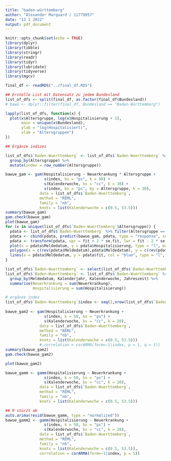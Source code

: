 ```yaml
---
title: "baden-württemberg"
author: "Alexander Marquard / 11779957"
date: "13 1 2022"
output: pdf_document
---
```


```r
knitr::opts_chunk$set(echo = TRUE)
library(dplyr)
library(tibble)
library(stringr)
library(readr)
library(tidyr)
library(lubridate)
library(tidyverse)
library(mgcv)
```

```r
final_df <- readRDS("../final_df.RDS")

## Erstelle List mit Datensatz zu jedem Bundesland
list_of_dfs <- split(final_df, as.factor(final_df$Bundesland))
# bawü <- dplyr::filter(final_df, Bundesland == "Baden-Württemberg")
```

```r
lapply(list_of_dfs, function(x) {
  plot(x$Altersgruppe, log(x$Hospitalisierung + 1), 
       main = unique(x$Bundesland),
       ylab = "log(Hospitalisiert)",
       xlab = "Altersgruppen")
})
```

```r
## Ergänze indizes

list_of_dfs$`Baden-Wuerttemberg` <- list_of_dfs$`Baden-Wuerttemberg` %>%
  group_by(Altersgruppe) %>%
  mutate(index = row_number(Altersgruppe))

bawue_gam <- gam(Hospitalisierung ~ Neuerkrankung * Altersgruppe +
                 s(index, bs = "ps", k = 90) + 
                 s(Kalenderwoche, bs = "cc", k = 30) +
                 s(index, bs = "ps", by = Altersgruppe, k = 30),
               data = list_of_dfs$`Baden-Wuerttemberg`,
               method = "REML",
               family = "nb",
               knots = list(Kalenderwoche = c(0.5, 53.5)))
summary(bawue_gam)
gam.check(bawue_gam)
plot(bawue_gam)
for (x in unique(list_of_dfs$`Baden-Wuerttemberg`$Altersgruppe)) {
  pdata <- list_of_dfs$`Baden-Wuerttemberg` %>% filter(Altersgruppe == x)
  pdata <- cbind(pdata, predict(bawue_gam, pdata, type = "response", se = T))
  pdata <- transform(pdata, upr = fit + 2 * se.fit, lwr = fit - 2 * se.fit)
  plot(x = pdata$Meldedatum, y = pdata$Hospitalisierung, type = "l", main = x)
  polygon(x = c(rev(pdata$Meldedatum),pdata$Meldedatum), y = c(rev(pdata$lwr), pdata$upr), col = alpha("grey80", 0.4), border = NA)
  lines(x = pdata$Meldedatum, y = pdata$fit, col = "blue", type = "l", lwd = 2)
}

```
```r

list_of_dfs$`Baden-Wuerttemberg` <- select(list_of_dfs$`Baden-Wuerttemberg`, -Altersgruppe)
list_of_dfs$`Baden-Wuerttemberg` <- list_of_dfs$`Baden-Wuerttemberg` %>%
  group_by(Meldedatum, Kalenderjahr, Kalenderwoche, Jahreszeit) %>%
  summarise(Neuerkrankung = sum(Neuerkrankung),
            Hospitalisierung = sum(Hospitalisierung))

# ergänze index
list_of_dfs$`Baden-Wuerttemberg`$index <- seq(1,nrow(list_of_dfs$`Baden-Wuerttemberg`))
  
bawue_gam2 <- gam(Hospitalisierung ~ Neuerkrankung +
                 s(index, k = 50, bs = "ps") + 
                 s(Kalenderwoche, bs = "cc", k = 20),
               data = list_of_dfs$`Baden-Wuerttemberg`,
               method = "REML",
               family = "nb",
               knots = list(Kalenderwoche = c(0.5, 53.5)))
               #,correlation = corARMA(form=~1|index, p = 1, q = 1))
summary(bawue_gam2)
gam.check(bawue_gam2)

plot(bawue_gam2)

bawue_gamm <- gamm(Hospitalisierung ~ Neuerkrankung +
                 s(index, k = 50, bs = "ps") + 
                 s(Kalenderwoche, bs = "cc", k = 20),
               data = list_of_dfs$`Baden-Wuerttemberg`,
               method = "REML",
               family = "nb",
               knots = list(Kalenderwoche = c(0.5, 53.5)))

## R stürzt ab
auto.arima(resid(bawue_gamm, type = "normalized"))
bawue_gamm2 <- gamm(Hospitalisierung ~ Neuerkrankung +
                 s(index, k = 50, bs = "ps") + 
                 s(Kalenderwoche, bs = "cc", k = 20),
               data = list_of_dfs$`Baden-Wuerttemberg`,
               method = "REML",
               family = "nb",
               knots = list(Kalenderwoche = c(0.5, 53.5)),
               correlation = corARMA(form=~1|index, p = 5))

```
